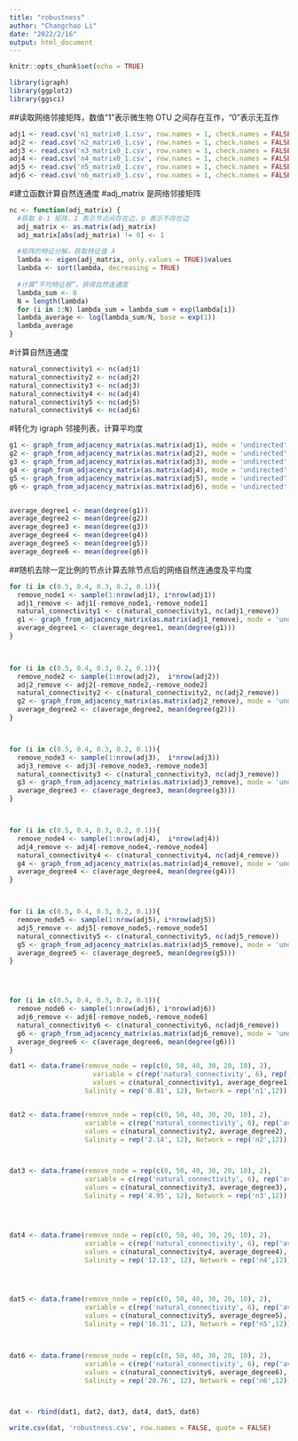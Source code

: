 ```yaml
---
title: "robustness"
author: "Changchao Li"
date: "2022/2/16"
output: html_document
---
```


```r
knitr::opts_chunk$set(echo = TRUE)
```


```r

library(igraph)
library(ggplot2)
library(ggsci)

```


##读取网络邻接矩阵，数值“1”表示微生物 OTU 之间存在互作，“0”表示无互作
```r

adj1 <- read.csv('n1_matrix0_1.csv', row.names = 1, check.names = FALSE)
adj2 <- read.csv('n2_matrix0_1.csv', row.names = 1, check.names = FALSE)
adj3 <- read.csv('n3_matrix0_1.csv', row.names = 1, check.names = FALSE)
adj4 <- read.csv('n4_matrix0_1.csv', row.names = 1, check.names = FALSE)
adj5 <- read.csv('n5_matrix0_1.csv', row.names = 1, check.names = FALSE)
adj6 <- read.csv('n6_matrix0_1.csv', row.names = 1, check.names = FALSE)

```


#建立函数计算自然连通度
#adj_matrix 是网络邻接矩阵
```r

nc <- function(adj_matrix) {
  #获取 0-1 矩阵，1 表示节点间存在边，0 表示不存在边
  adj_matrix <- as.matrix(adj_matrix)
  adj_matrix[abs(adj_matrix) != 0] <- 1
  
  #矩阵的特征分解，获取特征值 λ
  lambda <- eigen(adj_matrix, only.values = TRUE)$values
  lambda <- sort(lambda, decreasing = TRUE)
  
  #计算“平均特征根”，获得自然连通度
  lambda_sum <- 0
  N = length(lambda)
  for (i in 1:N) lambda_sum = lambda_sum + exp(lambda[i])
  lambda_average <- log(lambda_sum/N, base = exp(1))
  lambda_average
}

```


#计算自然连通度
```r

natural_connectivity1 <- nc(adj1)
natural_connectivity2 <- nc(adj2)
natural_connectivity3 <- nc(adj3)
natural_connectivity4 <- nc(adj4)
natural_connectivity5 <- nc(adj5)
natural_connectivity6 <- nc(adj6)

```




#转化为 igraph 邻接列表，计算平均度
```r

g1 <- graph_from_adjacency_matrix(as.matrix(adj1), mode = 'undirected', diag = FALSE)
g2 <- graph_from_adjacency_matrix(as.matrix(adj2), mode = 'undirected', diag = FALSE)
g3 <- graph_from_adjacency_matrix(as.matrix(adj3), mode = 'undirected', diag = FALSE)
g4 <- graph_from_adjacency_matrix(as.matrix(adj4), mode = 'undirected', diag = FALSE)
g5 <- graph_from_adjacency_matrix(as.matrix(adj5), mode = 'undirected', diag = FALSE)
g6 <- graph_from_adjacency_matrix(as.matrix(adj6), mode = 'undirected', diag = FALSE)


average_degree1 <- mean(degree(g1))
average_degree2 <- mean(degree(g2))
average_degree3 <- mean(degree(g3))
average_degree4 <- mean(degree(g4))
average_degree5 <- mean(degree(g5))
average_degree6 <- mean(degree(g6))

```



##随机去除一定比例的节点计算去除节点后的网络自然连通度及平均度
```r

for (i in c(0.5, 0.4, 0.3, 0.2, 0.1)){
  remove_node1 <- sample(1:nrow(adj1), i*nrow(adj1))
  adj1_remove <- adj1[-remove_node1,-remove_node1]
  natural_connectivity1 <- c(natural_connectivity1, nc(adj1_remove))
  g1 <- graph_from_adjacency_matrix(as.matrix(adj1_remove), mode = 'undirected', diag = FALSE)
  average_degree1 <- c(average_degree1, mean(degree(g1)))
}

  

for (i in c(0.5, 0.4, 0.3, 0.2, 0.1)){
  remove_node2 <- sample(1:nrow(adj2),  i*nrow(adj2))
  adj2_remove <- adj2[-remove_node2,-remove_node2]
  natural_connectivity2 <- c(natural_connectivity2, nc(adj2_remove))
  g2 <- graph_from_adjacency_matrix(as.matrix(adj2_remove), mode = 'undirected', diag = FALSE)
  average_degree2 <- c(average_degree2, mean(degree(g2)))
}  



for (i in c(0.5, 0.4, 0.3, 0.2, 0.1)){
  remove_node3 <- sample(1:nrow(adj3),  i*nrow(adj3))
  adj3_remove <- adj3[-remove_node3,-remove_node3]
  natural_connectivity3 <- c(natural_connectivity3, nc(adj3_remove))
  g3 <- graph_from_adjacency_matrix(as.matrix(adj3_remove), mode = 'undirected', diag = FALSE)
  average_degree3 <- c(average_degree3, mean(degree(g3)))
}    



for (i in c(0.5, 0.4, 0.3, 0.2, 0.1)){
  remove_node4 <- sample(1:nrow(adj4),  i*nrow(adj4))
  adj4_remove <- adj4[-remove_node4,-remove_node4]
  natural_connectivity4 <- c(natural_connectivity4, nc(adj4_remove))
  g4 <- graph_from_adjacency_matrix(as.matrix(adj4_remove), mode = 'undirected', diag = FALSE)
  average_degree4 <- c(average_degree4, mean(degree(g4)))
} 



for (i in c(0.5, 0.4, 0.3, 0.2, 0.1)){
  remove_node5 <- sample(1:nrow(adj5), i*nrow(adj5))
  adj5_remove <- adj5[-remove_node5,-remove_node5]
  natural_connectivity5 <- c(natural_connectivity5, nc(adj5_remove))
  g5 <- graph_from_adjacency_matrix(as.matrix(adj5_remove), mode = 'undirected', diag = FALSE)
  average_degree5 <- c(average_degree5, mean(degree(g5)))
} 




for (i in c(0.5, 0.4, 0.3, 0.2, 0.1)){
  remove_node6 <- sample(1:nrow(adj6), i*nrow(adj6))
  adj6_remove <- adj6[-remove_node6,-remove_node6]
  natural_connectivity6 <- c(natural_connectivity6, nc(adj6_remove))
  g6 <- graph_from_adjacency_matrix(as.matrix(adj6_remove), mode = 'undirected', diag = FALSE)
  average_degree6 <- c(average_degree6, mean(degree(g6)))
}  

```



```r

dat1 <- data.frame(remove_node = rep(c(0, 50, 40, 30, 20, 10), 2),
                     variable = c(rep('natural_connectivity', 6), rep('average_degree', 6)),
                     values = c(natural_connectivity1, average_degree1),
                   Salinity = rep('0.81', 12), Network = rep('n1',12))


dat2 <- data.frame(remove_node = rep(c(0, 50, 40, 30, 20, 10), 2),
                   variable = c(rep('natural_connectivity', 6), rep('average_degree', 6)),
                   values = c(natural_connectivity2, average_degree2),
                   Salinity = rep('2.14', 12), Network = rep('n2',12))



dat3 <- data.frame(remove_node = rep(c(0, 50, 40, 30, 20, 10), 2),
                   variable = c(rep('natural_connectivity', 6), rep('average_degree', 6)),
                   values = c(natural_connectivity3, average_degree3),
                   Salinity = rep('4.95', 12), Network = rep('n3',12))




dat4 <- data.frame(remove_node = rep(c(0, 50, 40, 30, 20, 10), 2),
                   variable = c(rep('natural_connectivity', 6), rep('average_degree', 6)),
                   values = c(natural_connectivity4, average_degree4),
                   Salinity = rep('12.13', 12), Network = rep('n4',12))




dat5 <- data.frame(remove_node = rep(c(0, 50, 40, 30, 20, 10), 2),
                   variable = c(rep('natural_connectivity', 6), rep('average_degree', 6)),
                   values = c(natural_connectivity5, average_degree5),
                   Salinity = rep('16.31', 12), Network = rep('n5',12))



dat6 <- data.frame(remove_node = rep(c(0, 50, 40, 30, 20, 10), 2),
                   variable = c(rep('natural_connectivity', 6), rep('average_degree', 6)),
                   values = c(natural_connectivity6, average_degree6),
                   Salinity = rep('20.76', 12), Network = rep('n6',12))



dat <- rbind(dat1, dat2, dat3, dat4, dat5, dat6)

write.csv(dat, 'robustness.csv', row.names = FALSE, quote = FALSE)

```


